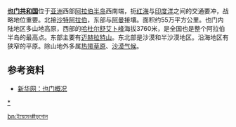 {{Country geography
|name = 也门
|map = Yemen relief location map.jpg
|map size = 250px
|continent = [[亚洲|亚洲]]
|region = [[西亚|西亚]]
|coordinates = {{coord|15|00|N|48|00|E|}}
|area ranking = 50th
|km area = 555,000
|percent land = 
|percent water = 
|km coastline =1906
|borders = 1746 km ([[阿曼|阿曼]] 288 km, [[沙特阿拉伯|沙特阿拉伯]] 1458 km)
|highest point = [[哈杜尔舒艾卜峰|哈杜尔舒艾卜峰]] 3,760 m
|lowest point = [[阿拉伯海|阿拉伯海]] 0 m
|longest river = 
|largest lake = 
}}	
'''[[也门共和国|也门共和国]]'''位于[[亚洲|亚洲]]西部[[阿拉伯半岛|阿拉伯半岛]]西南端，扼[[红海|红海]]与[[印度洋|印度洋]]之间的交通要冲，战略地位重要。北接[[沙特阿拉伯|沙特阿拉伯]]，东部与[[阿曼|阿曼]]接壤。面积约55万平方公里。也门内陆地区多山地高原，西部的[[哈杜尔舒艾卜峰|哈杜尔舒艾卜峰]]海拔3760米，是全国也是整个阿拉伯半岛的最高点。东部主要有[[迈赫拉特山|迈赫拉特山]]。东北部是沙漠和半沙漠地区。沿海地区有狭窄的平原。除山地外多属[[热带草原|热带草原]]、[[沙漠气候|沙漠气候]]。

==参考资料==
*[http://news.xinhuanet.com/ziliao/2002-06/18/content_445921.htm 新华网：也门概况] {{Wayback|url=http://news.xinhuanet.com/ziliao/2002-06/18/content_445921.htm |date=20160414185624 }}


{{亚洲题目|地理}}
[[分类:也门地理|*]]

[[bn:ইয়েমেন#ভূগোল|bn:ইয়েমেন#ভূগোল]]
